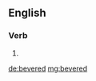 ==English==

===Verb===
{{head|en|verb form}}

# {{en-past of|bever}}

[[de:bevered]]
[[mg:bevered]]